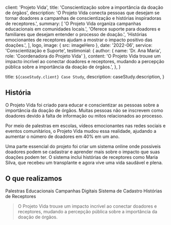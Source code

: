 
  client: 'Projeto Vida',
  title: 'Conscientização sobre a importância da doação de órgãos',
  description:
    'O Projeto Vida conecta pessoas que desejam se tornar doadores a campanhas de conscientização e histórias inspiradoras de receptores.',
  summary: [
    'O Projeto Vida organiza campanhas educacionais em comunidades locais.',
    'Oferece suporte para doadores e familiares que desejam entender o processo de doação.',
    'Histórias emocionantes de receptores ajudam a mostrar o impacto positivo das doações.',
  ],
  logo,
  image: { src: imageHero },
  date: '2022-06',
  service: 'Conscientização e Suporte',
  testimonial: {
    author: { name: 'Dr. Ana Maria', role: 'Coordenadora do Projeto Vida' },
    content:
      'O Projeto Vida trouxe um impacto incrível ao conectar doadores e receptores, mudando a percepção pública sobre a importância da doação de órgãos.',
  },
}

  title: `${caseStudy.client} Case Study`,
  description: caseStudy.description,
}

## História

O Projeto Vida foi criado para educar e conscientizar as pessoas sobre a importância da doação de órgãos. Muitas pessoas não se inscrevem como doadores devido à falta de informação ou mitos relacionados ao processo.

Por meio de palestras em escolas, vídeos emocionantes nas redes sociais e eventos comunitários, o Projeto Vida mudou essa realidade, ajudando a aumentar o número de doadores em 40% em um ano.

Uma parte essencial do projeto foi criar um sistema online onde possíveis doadores podem se cadastrar e aprender mais sobre o impacto que suas doações podem ter. O sistema inclui histórias de receptores como Maria Silva, que recebeu um transplante e agora vive uma vida saudável e plena.

## O que realizamos

<TagList>
  <TagListItem>Palestras Educacionais</TagListItem>
  <TagListItem>Campanhas Digitais</TagListItem>
  <TagListItem>Sistema de Cadastro</TagListItem>
  <TagListItem>Histórias de Receptores</TagListItem>
</TagList>

<Blockquote
  author={{ name: 'Dr. Ana Maria', role: 'Coordenadora do Projeto Vida' }}
  image={{ src: imageJennyWilson }}
>
  O Projeto Vida trouxe um impacto incrível ao conectar doadores e receptores,
  mudando a percepção pública sobre a importância da doação de órgãos.
</Blockquote>

<StatList>
  <StatListItem value="40%" label="Aumento no número de doadores" />
  <StatListItem value="3.5M" label="Pessoas impactadas por campanhas" />
  <StatListItem value="100+" label="Palestras realizadas" />
  <StatListItem value="20+" label="Histórias de receptores compartilhadas" />
</StatList>

